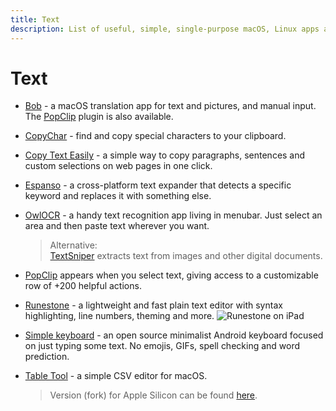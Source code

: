 ```yaml
---
title: Text
description: List of useful, simple, single-purpose macOS, Linux apps and tools for working with text.
---
```


# Text

- [Bob](https://bobtranslate.com/) - a macOS translation app for text and pictures, and manual input. The [PopClip](https://pilotmoon.com/popclip/) plugin is also available. <nobr className="v-align"><i className="ri-apple-line"></i> <i className="ri-open-source-line"></i></nobr>

- [CopyChar](https://copychar.cc/) - find and copy special characters to your clipboard. <nobr className="v-align"><i className="ri-html5-line"></i></nobr>

- [Copy Text Easily](https://devapt.com/copy-text-easily) - a simple way to copy paragraphs, sentences and custom selections on web pages in one click.

- [Espanso](https://espanso.org/) - a cross-platform text expander that detects a specific keyword and replaces it with something else. <nobr className="v-align"><i className="ri-apple-line"></i> <i className="ri-windows-fill"></i> <i className="ri-ubuntu-line"></i> <i className="ri-open-source-line"></i></nobr>

- [OwlOCR](https://owlocr.com/) - a handy text recognition app living in menubar. Just select an area and then paste text wherever you want. <nobr className="v-align"><i className="ri-apple-line"></i></nobr>
  > Alternative:  
  [TextSniper](https://textsniper.app/) extracts text from images and other digital documents.

- [PopClip](https://pilotmoon.com/popclip/) appears when you select text, giving access to a customizable row of +200 helpful actions. <nobr className="v-align"><i className="ri-apple-line"></i> <i className="ri-money-dollar-circle-line"></i></nobr>

- [Runestone](https://runestone.app/) - a lightweight and fast plain text editor with syntax highlighting, line numbers, theming and more. <nobr className="v-align"><i className="ri-apple-line"></i> <i className="ri-open-source-line"></i></nobr>
  ![Runestone on iPad](/runestone.webp)

- [Simple keyboard](https://github.com/rkkr/simple-keyboard) - an open source minimalist Android keyboard focused on just typing some text. No emojis, GIFs, spell checking and word prediction. <nobr className="v-align"><i className="ri-android-line"></i> <i className="ri-open-source-line"></i></nobr>

- [Table Tool](https://github.com/jakob/TableTool) - a simple CSV editor for macOS. <nobr className="v-align"><i className="ri-apple-line"></i> <i className="ri-open-source-line"></i></nobr>
  > Version (fork) for Apple Silicon can be found [here](https://github.com/rafi16jan/TableTool).
